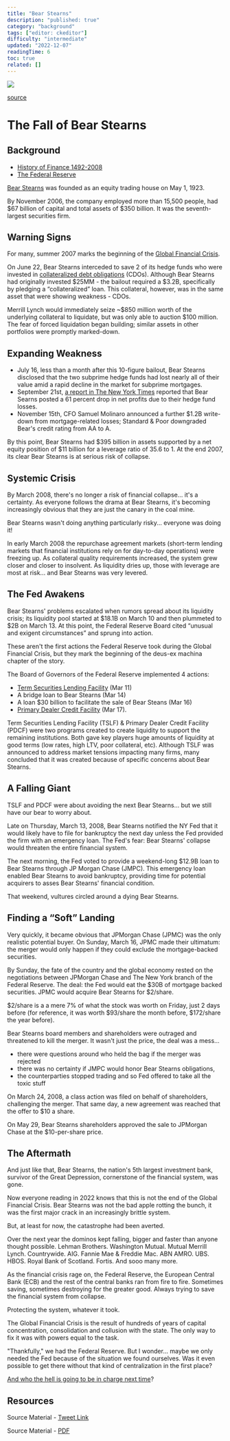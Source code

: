 ```yaml
---
title: "Bear Stearns"
description: "published: true"
category: "background"
tags: ["editor: ckeditor"]
difficulty: "intermediate"
updated: "2022-12-07"
readingTime: 6
toc: true
related: []
---
```


![](/images/bear-stearns-banner.jpg)

[source](https://www.thebalancemoney.com/bearn-stearns-collapse-and-bailout-3305613)

# The Fall of Bear Stearns

## Background

*   [History of Finance 1492-2008](http://inevitableeth.com/home/background/history-finance)
*   [The Federal Reserve](http://inevitableeth.com/home/background/entities/federal-reserve)

[Bear Stearns](https://en.wikipedia.org/wiki/Bear_Stearns) was founded as an equity trading house on May 1, 1923. 

By November 2006, the company employed more than 15,500 people, had $67 billion of capital and total assets of $350 billion. It was the seventh-largest securities firm. 

## Warning Signs

For many, summer 2007 marks the beginning of the [Global Financial Crisis](https://en.wikipedia.org/wiki/Financial_crisis_of_2007%E2%80%932008). 

On June 22, Bear Stearns interceded to save 2 of its hedge funds who were invested in [collateralized debt obligations](https://en.wikipedia.org/wiki/Collateralized_debt_obligation) (CDOs). Although Bear Stearns had originally invested $25MM - the bailout required a $3.2B, specifically by pledging a “collateralized” loan. This collateral, however, was in the same asset that were showing weakness - CDOs.

Merrill Lynch would immediately seize ~$850 million worth of the underlying collateral to liquidate, but was only able to auction $100 million. The fear of forced liquidation began building; similar assets in other portfolios were promptly marked-down. 

## Expanding Weakness

*   July 16, less than a month after this 10-figure bailout, Bear Stearns disclosed that the two subprime hedge funds had lost nearly all of their value amid a rapid decline in the market for subprime mortgages.
*   September 21st, [a report in The New York Times](https://www.nytimes.com/2007/09/21/business/20cnd-wall.html) reported that Bear Searns posted a 61 percent drop in net profits due to their hedge fund losses.
*   November 15th, CFO Samuel Molinaro announced a further $1.2B write-down from mortgage-related losses; Standard & Poor downgraded Bear's credit rating from AA to A.

By this point, Bear Stearns had $395 billion in assets supported by a net equity position of $11 billion for a leverage ratio of 35.6 to 1. At the end 2007, its clear Bear Stearns is at serious risk of collapse. 

## Systemic Crisis

By March 2008, there's no longer a risk of financial collapse... it's a certainty. As everyone follows the drama at Bear Stearns, it's becoming increasingly obvious that they are just the canary in the coal mine. 

Bear Stearns wasn't doing anything particularly risky... everyone was doing it! 

In early March 2008 the repurchase agreement markets (short-term lending markets that financial institutions rely on for day-to-day operations) were freezing up. As collateral quality requirements increased, the system grew closer and closer to insolvent. As liquidity dries up, those with leverage are most at risk... and Bear Stearns was very levered. 

## The Fed Awakens 

Bear Stearns' problems escalated when rumors spread about its liquidity crisis; its liquidity pool started at $18.1B on March 10 and then plummeted to $2B on March 13. At this point, the Federal Reserve Board cited “unusual and exigent circumstances” and sprung into action. 

These aren't the first actions the Federal Reserve took during the Global Financial Crisis, but they mark the beginning of the deus-ex machina chapter of the story. 

The Board of Governors of the Federal Reserve implemented 4 actions: 

*   [Term Securities Lending Facility](https://en.wikipedia.org/wiki/Term_Securities_Lending_Facility) (Mar 11)
*   A bridge loan to Bear Stearns (Mar 14)
*   A loan $30 billion to facilitate the sale of Bear Steans (Mar 16)
*   [Primary Dealer Credit Facility](https://en.wikipedia.org/wiki/Primary_Dealer_Credit_Facility) (Mar 17).

Term Securities Lending Facility (TSLF) & Primary Dealer Credit Facility (PDCF) were two programs created to create liquidity to support the remaining institutions. Both gave key players huge amounts of liquidity at good terms (low rates, high LTV, poor collateral, etc). Although TSLF was announced to address market tensions impacting many firms, many concluded that it was created because of specific concerns about Bear Stearns. 

## A Falling Giant

TSLF and PDCF were about avoiding the next Bear Stearns... but we still have our bear to worry about. 

Late on Thursday, March 13, 2008, Bear Stearns notified the NY Fed that it would likely have to file for bankruptcy the next day unless the Fed provided the firm with an emergency loan. The Fed's fear: Bear Stearns' collapse would threaten the entire financial system. 

The next morning, the Fed voted to provide a weekend-long $12.9B loan to Bear Stearns through JP Morgan Chase (JMPC). This emergency loan enabled Bear Stearns to avoid bankruptcy, providing time for potential acquirers to asses Bear Stearns' financial condition. 

That weekend, vultures circled around a dying Bear Stearns. 

## Finding a “Soft” Landing

Very quickly, it became obvious that JPMorgan Chase (JPMC) was the only realistic potential buyer. On Sunday, March 16, JPMC made their ultimatum: the merger would only happen if they could exclude the mortgage-backed securities. 

By Sunday, the fate of the country and the global economy rested on the negotiations between JPMorgan Chase and The New York branch of the Federal Reserve. The deal: the Fed would eat the $30B of mortgage backed securities. JPMC would acquire Bear Stearns for $2/share. 

$2/share is a a mere 7% of what the stock was worth on Friday, just 2 days before (for reference, it was worth $93/share the month before, $172/share the year before). 

Bear Stearns board members and shareholders were outraged and threatened to kill the merger. It wasn't just the price, the deal was a mess…

*   there were questions around who held the bag if the merger was rejected
*   there was no certainty if JMPC would honor Bear Stearns obligations,
*   the counterparties stopped trading and so Fed offered to take all the toxic stuff

On March 24, 2008, a class action was filed on behalf of shareholders, challenging the merger. That same day, a new agreement was reached that the offer to $10 a share. 

On May 29, Bear Stearns shareholders approved the sale to JPMorgan Chase at the $10-per-share price. 

## The Aftermath

And just like that, Bear Stearns, the nation's 5th largest investment bank, survivor of the Great Depression, cornerstone of the financial system, was gone. 

Now everyone reading in 2022 knows that this is not the end of the Global Financial Crisis. Bear Stearns was not the bad apple rotting the bunch, it was the first major crack in an increasingly brittle system. 

But, at least for now, the catastrophe had been averted. 

Over the next year the dominos kept falling, bigger and faster than anyone thought possible. Lehman Brothers. Washington Mutual. Mutual Merrill Lynch. Countrywide. AIG. Fannie Mae & Freddie Mac. ABN AMRO. UBS. HBOS. Royal Bank of Scotland. Fortis. And sooo many more. 

As the financial crisis rage on, the Federal Reserve, the European Central Bank (ECB) and the rest of the central banks ran from fire to fire. Sometimes saving, sometimes destroying for the greater good. Always trying to save the financial system from collapse. 

Protecting the system, whatever it took. 

The Global Financial Crisis is the result of hundreds of years of capital concentration, consolidation and collusion with the state. The only way to fix it was with powers equal to the task. 

"Thankfully," we had the Federal Reserve. But I wonder... maybe we only needed the Fed because of the situation we found ourselves. Was it even possible to get there without that kind of centralization in the first place? 

[And who the hell is going to be in charge next time](https://www.wsj.com/articles/BL-REB-1312)?

## Resources

Source Material - [Tweet Link](https://twitter.com/logarithmicrex/status/1557759375837499392)

Source Material - [PDF](/twitter-pdf-2022-08-11_bear_stearns.pdf)
